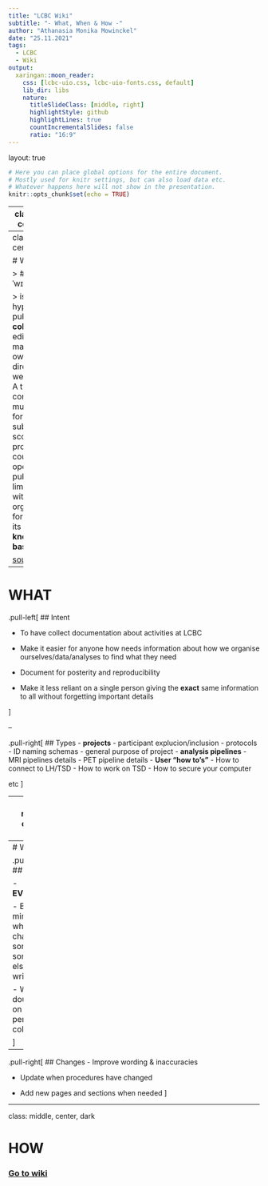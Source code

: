 ```yaml
---
title: "LCBC Wiki"
subtitle: "- What, When & How -"
author: "Athanasia Monika Mowinckel"
date: "25.11.2021"
tags:
  - LCBC
  - Wiki
output:
  xaringan::moon_reader:
    css: [lcbc-uio.css, lcbc-uio-fonts.css, default]
    lib_dir: libs
    nature:
      titleSlideClass: [middle, right]
      highlightStyle: github
      highlightLines: true
      countIncrementalSlides: false 
      ratio: "16:9"
---
```


layout: true
    
<div class="my-sidebar"></div> 


```r
# Here you can place global options for the entire document.
# Mostly used for knitr settings, but can also load data etc.
# Whatever happens here will not show in the presentation.
knitr::opts_chunk$set(echo = TRUE)
```


---
class: middle, center, dark

# WHAT

> ### A wiki (/ˈwɪki/ WIK-ee) 

> is a hypertext publication collaboratively edited and managed by its own audience directly using a web browser. A typical wiki contains multiple pages for the subjects or scope of the project and could be either open to the public or limited to use within an organization for maintaining its internal knowledge base.

[source](https://www.wikiwand.com/en/Wiki)

---
class: middle, center, dark

# WHAT

> ### A wiki (/ˈwɪki/ WIK-ee) 

> is a hypertext publication **collaboratively** edited and managed by its own audience directly using a web browser. A typical wiki contains multiple pages for the subjects or scope of the project and could be either open to the public or limited to use within an organization for maintaining its **internal knowledge base**.

[source](https://www.wikiwand.com/en/Wiki)

---

# WHAT

.pull-left[
## Intent

- To have collect documentation about activities at LCBC

- Make it easier for anyone how needs information about how we organise ourselves/data/analyses to find what they need

- Document for posterity and reproducibility

- Make it less reliant on a single person giving the **exact** same information to all without forgetting important details

]

--

.pull-right[
## Types
- **projects**
  - participant explucion/inclusion
  - protocols
  - ID naming schemas
  - general purpose of project
- **analysis pipelines**
  - MRI pipelines details
  - PET pipeline details
- **User "how to's"**
  - How to connect to LH/TSD
  - How to work on TSD
  - How to secure your computer
  
etc
]


---
class: middle, center, dark

# WHEN

---
# WHEN

.pull-left[
## Who

- **EVERYONE!**

- Be mindful when changing something someone else has written

- When in doubt, ask on slack/in person your colleagues

]

--

.pull-right[
## Changes
- Improve wording & inaccuracies

- Update when procedures have changed

- Add new pages and sections when needed
]

---
class: middle, center, dark

# HOW

### [Go to wiki](https://wiki.lcbc.uiocloud.no/doku.php?id=start)

